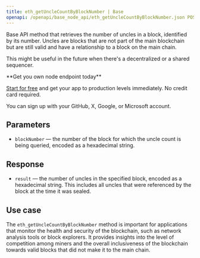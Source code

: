 ---
title: eth_getUncleCountByBlockNumber | Base
openapi: /openapi/base_node_api/eth_getUncleCountByBlockNumber.json POST /2fc1de7f08c0465f6a28e3c355e0cb14
---

Base API method that retrieves the number of uncles in a block, identified by its number. Uncles are blocks that are not part of the main blockchain but are still valid and have a relationship to a block on the main chain.

This might be useful in the future when there's a decentralized or a shared sequencer.

<Check>
**Get you own node endpoint today**

[Start for free](https://console.chainstack.com/) and get your app to production levels immediately. No credit card required.

You can sign up with your GitHub, X, Google, or Microsoft account.
</Check>


## Parameters

* `blockNumber` — the number of the block for which the uncle count is being queried, encoded as a hexadecimal string.

## Response

* `result` — the number of uncles in the specified block, encoded as a hexadecimal string. This includes all uncles that were referenced by the block at the time it was sealed.

## Use case

The `eth_getUncleCountByBlockNumber` method is important for applications that monitor the health and security of the blockchain, such as network analysis tools or block explorers. It provides insights into the level of competition among miners and the overall inclusiveness of the blockchain towards valid blocks that did not make it to the main chain.
